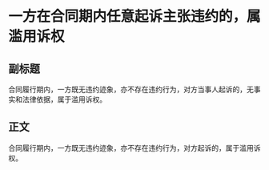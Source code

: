 # 一方在合同期内任意起诉主张违约的，属滥用诉权
## 副标题
合同履行期内，一方既无违约迹象，亦不存在违约行为，对方当事人起诉的，无事实和法律依据，属于滥用诉权。
## 正文
合同履行期内，一方既无违约迹象，亦不存在违约行为，对方起诉的，属于滥用诉权。